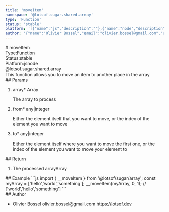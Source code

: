 ```yaml
---
title: 'moveItem'
namespace: '@lotsof.sugar.shared.array'
type: 'Function'
status: 'stable'
platform: '[{"name":"js","description":""},{"name":"node","description":""}]'
author: '{"name":"Olivier Bossel","email":"olivier.bossel@gmail.com","url":"https://lotsof.dev"}'
---
```

<div class="docmap-mdx">
# moveItem
<div class="_metas">
<div class="_type"><span class="_type-label">Type:</span><span class="_type-value">Function</span></div>
<div class="_status"><span class="_status-label">Status:</span><span class="_status-value -stable">stable</span></div>
<div class="_platform"><span class="_platform-label">Platform:</span><span class="_platform-value -js">js</span><span class="_platform-value -node">node</span></div>
</div>
<div class="_namespace">@lotsof.sugar.shared.array</div>
<div class="_description">
This function allows you to move an item to another place in the array
</div>
<div class="_params">
## Params
<ol class="_list">
<li class="_item">
<span class="_name">array<span class="_required">*</span></span><span class="_default"></span> <span class="_type">Array</span>
<p class="_description">The array to process</p>
</li>
<li class="_item">
<span class="_name">from<span class="_required">*</span></span><span class="_default"></span> <span class="_type">any&vert;integer</span>
<p class="_description">Either the element itself that you want to move&comma; or the index of the element you want to move</p>
</li>
<li class="_item">
<span class="_name">to<span class="_required">*</span></span><span class="_default"></span> <span class="_type">any&vert;integer</span>
<p class="_description">Either the element itself where you want to move the first one&comma; or the index of the element you want to move your element to</p>
</li>
</ol>
</div>
<div class="_return">
## Return
<ol class="_list">
<li class="_item">
<span class="_description">The processed array</span><span class="_default"></span><span class="_type">Array</span>
</li>
</ol>
</div>
<div class="_examples">
## Example
```js
import { __moveItem } from '@lotsof/sugar/array';
const myArray = ['hello','world','something'];
__moveItem(myArray, 0, 1); // ['world','hello','something']
```
</div>
<div class="_author">
## Author
<ul class="_list">
<li class="_item">
<span class="_name">Olivier Bossel</span>
<span class="_email">olivier.bossel@gmail.com</span>
<a href="https://lotsof.dev" target="_blank" class="_url">https://lotsof.dev</a>
</li>
</ul>
</div>
</div>